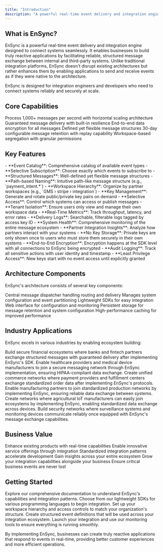 ```yaml
---
title: "Introduction"
description: "A powerful real-time event delivery and integration engine designed to connect systems seamlessly"
---
```


## What is EnSync?

EnSync is a powerful real-time event delivery and integration engine designed to connect systems seamlessly. It enables businesses to build truly reactive applications by facilitating reliable, structured message exchange between internal and third-party systems. Unlike traditional integration platforms, EnSync doesn't disrupt existing architectures but rather enhances them by enabling applications to send and receive events as if they were native to the architecture.

<Note>
EnSync is designed for integration engineers and developers who need to connect systems reliably and securely at scale.
</Note>

## Core Capabilities

<CardGroup cols={2}>
  <Card title="High Performance" icon="bolt">
    Process 1,000+ messages per second with horizontal scaling architecture
  </Card>
  <Card title="Reliability" icon="shield-check">
    Guaranteed message delivery with built-in resilience
  </Card>
  <Card title="Security" icon="lock">
    End-to-end data encryption for all messages
  </Card>
  <Card title="Structured Data" icon="table">
    Defined yet flexible message structures
  </Card>
  <Card title="Message Retention" icon="clock-rotate-left">
    30-day configurable message retention with replay capability
  </Card>
  <Card title="Access Control" icon="user-lock">
    Workspace-based segregation with granular permissions
  </Card>
</CardGroup>

## Key Features

<AccordionGroup>
  <Accordion icon="box" title="Event Configuration">
    - **Event Catalog**: Comprehensive catalog of available event types
    - **Selective Subscription**: Choose exactly which events to subscribe to
    - **Structured Messages**: Well-defined yet flexible message structures
    - **Path-based Naming**: Intuitive path-like message structure (e.g., `payment_intent.*`)
  </Accordion>
  
  <Accordion icon="key" title="Access and Control">
    - **Workspace Hierarchy**: Organize by partner workspaces (e.g., `GMS › stripe › integration`)
    - **Key Management**: Generate and rotate public/private key pairs on demand
    - **Selective Access**: Control which systems can access or publish messages
    - **Tenant Isolation**: Ensure users only view and manage their own workspace data
  </Accordion>
  
  <Accordion icon="chart-line" title="Monitoring and Analytics">
    - **Real-Time Metrics**: Track throughput, latency, and error rates
    - **Delivery Logs**: Searchable, filterable logs tagged by access key ID
    - **System Health**: Comprehensive monitoring of the entire message ecosystem
    - **Partner Integration Insights**: Analyze how partners interact with your systems
  </Accordion>
  
  <Accordion icon="shield-halved" title="Security Framework">
    - **No Key Storage**: Private keys are only shown once to users who must store them securely in their own systems
    - **End-to-End Encryption**: Encryption happens at the SDK level with all connections to EnSync being encrypted
    - **Audit Logging**: Track all sensitive actions with user identity and timestamp
    - **Least Privilege Access**: New keys start with no event access until explicitly granted
  </Accordion>
</AccordionGroup>

## Architecture Components

EnSync's architecture consists of several key components:

<CardGroup cols={3}>
  <Card title="Master Node" icon="server">
    Central message dispatcher handling routing and delivery
  </Card>
  <Card title="Config Manager" icon="gears">
    Manages system configuration and event partitioning
  </Card>
  <Card title="Client Libraries" icon="code">
    Lightweight SDKs for easy integration
  </Card>
  <Card title="Control Panel" icon="display">
    Web interface for configuration and monitoring
  </Card>
  <Card title="Database Layer" icon="database">
    Persistent storage for message retention and system configuration
  </Card>
  <Card title="Cache Layer" icon="bolt">
    High-performance caching for improved performance
  </Card>
</CardGroup>

## Industry Applications

EnSync excels in various industries by enabling ecosystem building:

<Tabs>
  <Tab title="Finance">
    Build secure financial ecosystems where banks and fintech partners exchange structured messages with guaranteed delivery after implementing EnSync's SDK.
  </Tab>
  <Tab title="Healthcare">
    Enable healthcare providers and medical device manufacturers to join a secure messaging network through EnSync implementation, ensuring HIPAA-compliant data exchange.
  </Tab>
  <Tab title="Commerce">
    Create unified commerce networks where payment providers and fulfillment centers exchange standardized order data after implementing EnSync's protocols.
  </Tab>
  <Tab title="Manufacturing">
    Enable manufacturing partners to join standardized production networks by implementing EnSync, ensuring reliable data exchange between systems.
  </Tab>
  <Tab title="Agriculture">
    Create networks where agricultural IoT manufacturers can easily join ecosystems by implementing EnSync, enabling standardized data exchange across devices.
  </Tab>
  <Tab title="Security">
    Build security networks where surveillance systems and monitoring devices communicate reliably once equipped with EnSync's message exchange capabilities.
  </Tab>
</Tabs>

## Business Value

<CardGroup cols={2}>
  <Card title="Super-Charged Product Offerings" icon="rocket">
    Enhance existing products with real-time capabilities
  </Card>
  <Card title="New Business Models" icon="lightbulb">
    Enable innovative service offerings through integration
  </Card>
  <Card title="Reduced Development Time" icon="clock">
    Standardized integration patterns accelerate development
  </Card>
  <Card title="Operational Visibility" icon="eye">
    Gain insights across your entire ecosystem
  </Card>
  <Card title="Scalable Architecture" icon="arrow-up-right-dots">
    Grow your integration capabilities alongside your business
  </Card>
  <Card title="Reliable Delivery" icon="check-double">
    Ensure critical business events are never lost
  </Card>
</CardGroup>

## Getting Started

<Steps>
  <Step title="Review Documentation">
    Explore our comprehensive documentation to understand EnSync's capabilities and integration patterns.
  </Step>
  <Step title="Install Client Libraries">
    Choose from our lightweight SDKs for various programming languages to begin integration.
  </Step>
  <Step title="Configure Your Workspace">
    Set up your workspace hierarchy and access controls to match your organization's structure.
  </Step>
  <Step title="Define Event Structures">
    Create structured event definitions that will be used across your integration ecosystem.
  </Step>
  <Step title="Deploy and Monitor">
    Launch your integration and use our monitoring tools to ensure everything is running smoothly.
  </Step>
</Steps>

By implementing EnSync, businesses can create truly reactive applications that respond to events in real-time, providing better customer experiences and more efficient operations.

